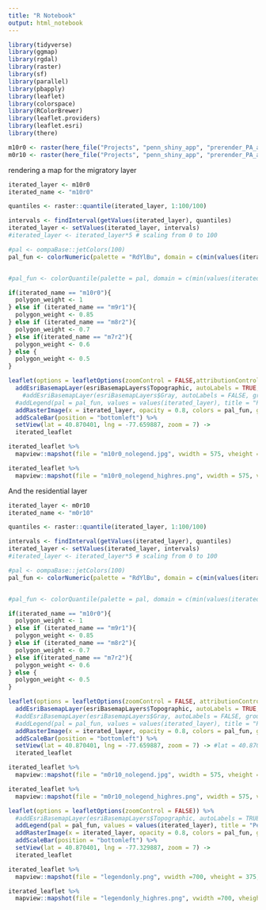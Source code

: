 ```yaml
---
title: "R Notebook"
output: html_notebook
---
```


```r
library(tidyverse)
library(ggmap)
library(rgdal)
library(raster)
library(sf)
library(parallel)
library(pbapply)
library(leaflet)
library(colorspace)
library(RColorBrewer)
library(leaflet.providers)
library(leaflet.esri)
library(there)
```


```r
m10r0 <- raster(here_file("Projects", "penn_shiny_app", "prerender_PA_app", "m10r0.tif"))
m0r10 <- raster(here_file("Projects", "penn_shiny_app", "prerender_PA_app", "m0r10.tif"))
```

rendering a map for the migratory layer
```r
iterated_layer <- m10r0
iterated_name <- "m10r0"

quantiles <- raster::quantile(iterated_layer, 1:100/100)

intervals <- findInterval(getValues(iterated_layer), quantiles)
iterated_layer <- setValues(iterated_layer, intervals)
#iterated_layer <- iterated_layer*5 # scaling from 0 to 100

#pal <- oompaBase::jetColors(100)
pal_fun <- colorNumeric(palette = "RdYlBu", domain = c(min(values(iterated_layer), na.rm = TRUE), max(values(iterated_layer), na.rm = TRUE)), na.color = NA, reverse = TRUE)


#pal_fun <- colorQuantile(palette = pal, domain = c(min(values(iterated_layer), na.rm = TRUE), max(values(iterated_layer), na.rm = TRUE)), na.color = NA, n = 10)

if(iterated_name == "m10r0"){
  polygon_weight <- 1
} else if (iterated_name == "m9r1"){
  polygon_weight <- 0.85
} else if (iterated_name == "m8r2"){
  polygon_weight <- 0.7
} else if(iterated_name == "m7r2"){
  polygon_weight <- 0.6
} else {
  polygon_weight <- 0.5
}

leaflet(options = leafletOptions(zoomControl = FALSE,attributionControl=FALSE)) %>%
  addEsriBasemapLayer(esriBasemapLayers$Topographic, autoLabels = TRUE, group = "Topographic map") %>%
    #addEsriBasemapLayer(esriBasemapLayers$Gray, autoLabels = FALSE, group = "Topographic map") %>%
  #addLegend(pal = pal_fun, values = values(iterated_layer), title = "Percentile") %>%
  addRasterImage(x = iterated_layer, opacity = 0.8, colors = pal_fun, group = "Predictive layer", project = FALSE) %>%
  addScaleBar(position = "bottomleft") %>%
  setView(lat = 40.870401, lng = -77.659887, zoom = 7) ->
  iterated_leaflet

iterated_leaflet %>%
  mapview::mapshot(file = "m10r0_nolegend.jpg", vwidth = 575, vheight = 375, remove_controls = NULL)

iterated_leaflet %>%
  mapview::mapshot(file = "m10r0_nolegend_highres.png", vwidth = 575, vheight = 375, remove_controls = NULL, zoom = 6)

```

And the residential layer
```r
iterated_layer <- m0r10
iterated_name <- "m0r10"

quantiles <- raster::quantile(iterated_layer, 1:100/100)

intervals <- findInterval(getValues(iterated_layer), quantiles)
iterated_layer <- setValues(iterated_layer, intervals)
#iterated_layer <- iterated_layer*5 # scaling from 0 to 100

#pal <- oompaBase::jetColors(100)
pal_fun <- colorNumeric(palette = "RdYlBu", domain = c(min(values(iterated_layer), na.rm = TRUE), max(values(iterated_layer), na.rm = TRUE)), na.color = NA, reverse = TRUE)


#pal_fun <- colorQuantile(palette = pal, domain = c(min(values(iterated_layer), na.rm = TRUE), max(values(iterated_layer), na.rm = TRUE)), na.color = NA, n = 10)

if(iterated_name == "m10r0"){
  polygon_weight <- 1
} else if (iterated_name == "m9r1"){
  polygon_weight <- 0.85
} else if (iterated_name == "m8r2"){
  polygon_weight <- 0.7
} else if(iterated_name == "m7r2"){
  polygon_weight <- 0.6
} else {
  polygon_weight <- 0.5
}

leaflet(options = leafletOptions(zoomControl = FALSE, attributionControl=FALSE)) %>%
  addEsriBasemapLayer(esriBasemapLayers$Topographic, autoLabels = TRUE, group = "Topographic map") %>%
  #addEsriBasemapLayer(esriBasemapLayers$Gray, autoLabels = FALSE, group = "Topographic map") %>%
  #addLegend(pal = pal_fun, values = values(iterated_layer), title = "Percentile") %>%
  addRasterImage(x = iterated_layer, opacity = 0.8, colors = pal_fun, group = "Predictive layer", project = FALSE) %>%
  addScaleBar(position = "bottomleft") %>%
  setView(lat = 40.870401, lng = -77.659887, zoom = 7) -> #lat = 40.870401, lng = -77.329887
  iterated_leaflet

iterated_leaflet %>%
  mapview::mapshot(file = "m0r10_nolegend.jpg", vwidth = 575, vheight = 375, remove_controls = NULL) #700

iterated_leaflet %>%
  mapview::mapshot(file = "m0r10_nolegend_highres.png", vwidth = 575, vheight = 375, remove_controls = NULL, zoom = 6)

```


```r
leaflet(options = leafletOptions(zoomControl = FALSE)) %>%
  #addEsriBasemapLayer(esriBasemapLayers$Topographic, autoLabels = TRUE, group = "Topographic map") %>%
  addLegend(pal = pal_fun, values = values(iterated_layer), title = "Percentile", opacity = 1) %>%
  addRasterImage(x = iterated_layer, opacity = 0.8, colors = pal_fun, group = "Predictive layer", project = FALSE) %>%
  addScaleBar(position = "bottomleft") %>%
  setView(lat = 40.870401, lng = -77.329887, zoom = 7) ->
  iterated_leaflet

iterated_leaflet %>%
  mapview::mapshot(file = "legendonly.png", vwidth =700, vheight = 375, remove_controls = NULL)

iterated_leaflet %>%
  mapview::mapshot(file = "legendonly_highres.png", vwidth =700, vheight = 375, remove_controls = NULL, zoom = 1)
```


